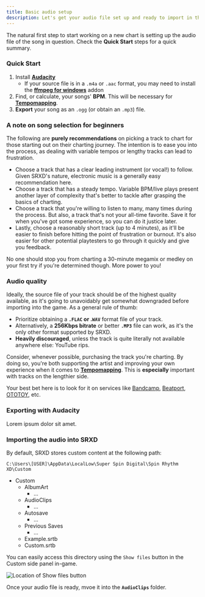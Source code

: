 ```yaml
---
title: Basic audio setup
description: Let's get your audio file set up and ready to import in the editor!
---
```



The natural first step to start working on a new chart is setting up the audio file of the song in question.
Check the **Quick Start** steps for a quick summary.

### Quick Start

1. Install **[Audacity](https://www.audacityteam.org/download/)**
    - If your source file is in a `.m4a` or `.aac` format, you may need to install the **[ffmpeg for windows](https://support.audacityteam.org/basics/installing-ffmpeg)** addon
2. Find, or calculate, your songs' **BPM**. This will be necessary for **[Tempomapping](../tempomapping)**.
3. **Export** your song as an `.ogg` (or obtain an `.mp3`) file.

### A note on song selection for beginners

The following are **purely recommendations** on picking a track to chart for those starting out on their charting journey.
The intention is to ease you into the process, as dealing with variable tempos or lengthy tracks can lead to frustration.

- Choose a track that has a clear leading instrument (or vocal!) to follow. Given SRXD's nature, electronic music is a generally easy recommendation here.
- Choose a track that has a steady tempo. Variable BPM/live plays present another layer of complexity that's better to tackle after grasping the basics of charting.
- Choose a track that you're willing to listen to many, many times during the process. But also, a track that's not your all-time favorite.
Save it for when you've got some experience, so you can do it justice later.
- Lastly, choose a reasonably short track (up to 4 minutes), as it'll be easier to finish before hitting the point of frustration or burnout. It's also easier
for other potential playtesters to go through it quickly and give you feedback.

No one should stop you from charting a 30-minute megamix or medley on your first try if you're determined though. More power to you!

### Audio quality

Ideally, the source file of your track should be of the highest quality available, as it's going to unavoidably get somewhat downgraded before importing
into the game. As a general rule of thumb: 
- Prioritize obtaining a **`.FLAC` or .`WAV`** format file of your track. 
- Alternatively, a **256Kbps bitrate** or better **`.MP3`** file can work, as it's the only other format supported by SRXD.
- **Heavily discouraged**, unless the track is quite literally not available anywhere else: YouTube rips.

<Aside type='tip' title='Hey!'>

Consider, whenever possible, purchasing the track you're charting. By doing so, you're both supporting the artist and improving your own experience
when it comes to **[Tempomapping](../tempomapping)**. This is **especially** important with tracks on the lengthier side.

Your best bet here is to look for it on services like [Bandcamp](https://bandcamp.com/), [Beatport](https://www.beatport.com/), [OTOTOY](https://ototoy.jp/), etc. 

</Aside>

### Exporting with Audacity

Lorem ipsum dolor sit amet.

### Importing the audio into SRXD

By default, SRXD stores custom content at the following path:
```
C:\Users\[USER]\AppData\LocalLow\Super Spin Digital\Spin Rhythm XD\Custom
```

<FileTree>

- Custom
    - AlbumArt
        - ...
    - AudioClips
        - ...
    - Autosave
        - ...
    - Previous&nbsp;Saves 
        - ...
    - Example.srtb
    - Custom.srtb

</FileTree>

You can easily access this directory using the `Show files` button in the Custom side panel in-game.

<Image src={panelImage} alt="Location of Show files button" width={512} decoding='async' loading='lazy' />

Once your audio file is ready, mvoe it into the **`AudioClips`** folder.